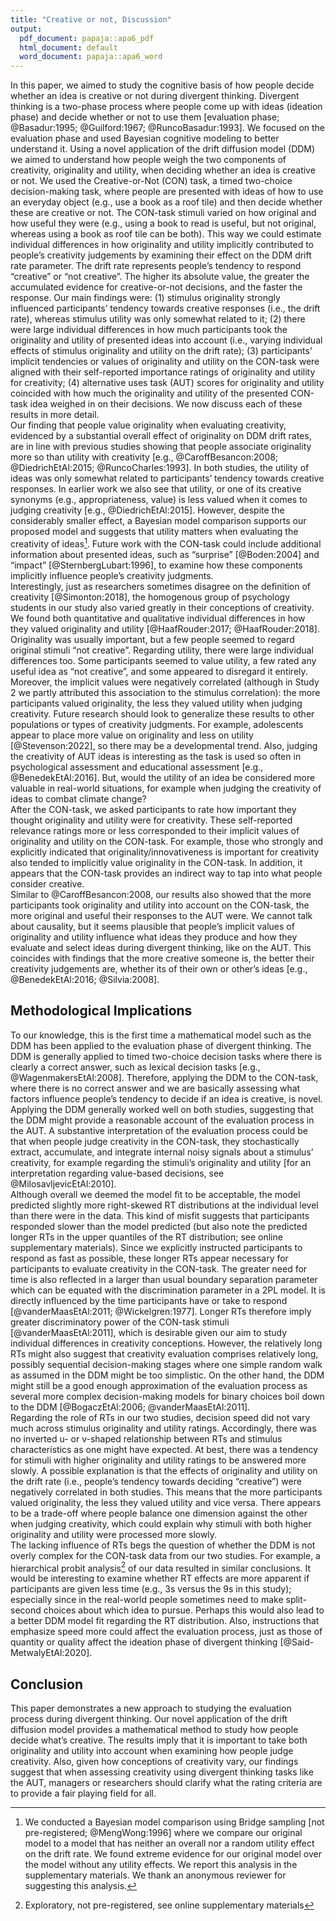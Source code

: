 ```yaml
---
title: "Creative or not, Discussion"
output:
  pdf_document: papaja::apa6_pdf
  html_document: default
  word_document: papaja::apa6_word
---
```

  In this paper, we aimed to study the cognitive basis of how people decide whether an idea is creative or not during divergent thinking. Divergent thinking is a two-phase process where people come up with ideas (ideation phase) and decide whether or not to use them [evaluation phase;  @Basadur:1995; @Guilford:1967; @RuncoBasadur:1993]. We focused on the evaluation phase and used Bayesian cognitive modeling to better understand it. Using a novel application of the drift diffusion model (DDM) we aimed to understand how people weigh the two components of creativity, originality and utility, when deciding whether an idea is creative or not. We used the Creative-or-Not (CON) task, a timed two-choice decision-making task, where people are presented with ideas of how to use an everyday object (e.g., use a book as a roof tile) and then decide whether these are creative or not. The CON-task stimuli varied on how original and how useful they were (e.g., using a book to read is useful, but not original, whereas using a book as roof tile can be both). This way we could estimate individual differences in how originality and utility implicitly contributed to people’s creativity judgements by examining their effect on the DDM drift rate parameter. The drift rate represents people’s tendency to respond “creative” or “not creative”. The higher its absolute value, the greater the accumulated evidence for creative-or-not decisions, and the faster the response. Our main findings were: (1) stimulus originality strongly influenced participants’ tendency towards creative responses (i.e., the drift rate), whereas stimulus utility was only somewhat related to it; (2) there were large individual differences in how much participants took the originality and utility of presented ideas into account (i.e., varying individual effects of stimulus originality and utility on the drift rate); (3) participants’ implicit tendencies or values of originality and utility on the CON-task were aligned with their self-reported importance ratings of originality and utility for creativity; (4) alternative uses task (AUT) scores for originality and utility coincided with how much the originality and utility of the presented CON-task idea weighed in on their decisions. We now discuss each of these results in more detail.  
  Our finding that people value originality when evaluating creativity, evidenced by a substantial overall effect of originality on DDM drift rates, are in line with previous studies showing that people associate originality more so than utility with creativity [e.g., @CaroffBesancon:2008; @DiedrichEtAl:2015; @RuncoCharles:1993]. In both studies, the utility of ideas was only somewhat related to participants' tendency towards creative responses. In earlier work we also see that utility, or one of its creative synonyms (e.g., appropriateness, value) is less valued when it comes to judging creativity [e.g., @DiedrichEtAl:2015]. However, despite the considerably smaller effect, a Bayesian model comparison supports our proposed model and suggests that utility matters when evaluating the creativity of ideas[^i]. Future work with the CON-task could include additional information about presented ideas, such as “surprise” [@Boden:2004] and “impact” [@SternbergLubart:1996], to examine how these components implicitly influence people’s creativity judgments.  
  Interestingly, just as researchers sometimes disagree on the definition of creativity [@Simonton:2018], the homogenous group of psychology students in our study also varied greatly in their conceptions of creativity. We found both quantitative and qualitative individual differences in how they valued originality and utility [@HaafRouder:2017; @HaafRouder:2018]. Originality was usually important, but a few people seemed to regard original stimuli “not creative”. Regarding utility, there were large individual differences too. Some participants seemed to value utility, a few rated any useful idea as “not creative”, and some appeared to disregard it entirely. Moreover, the implicit values were negatively correlated (although in Study 2 we partly attributed this association to the stimulus correlation): the more participants valued originality, the less they valued utility when judging creativity. Future research should look to generalize these results to other populations or types of creativity judgments. For example, adolescents appear to place more value on originality and less on utility [@Stevenson:2022], so there may be a developmental trend. Also, judging the creativity of AUT ideas is interesting as the task is used so often in psychological assessment and educational assessment [e.g., @BenedekEtAl:2016]. But, would the utility of an idea be considered more valuable in real-world situations, for example when judging the creativity of ideas to combat climate change?  
  After the CON-task, we asked participants to rate how important they thought originality and utility were for creativity. These self-reported relevance ratings more or less corresponded to their implicit values of originality and utility on the CON-task. For example, those who strongly and explicitly indicated that originality/innovativeness is important for creativity also tended to implicitly value originality in the CON-task. In addition, it appears that the CON-task provides an indirect way to tap into what people consider creative.  
  Similar to @CaroffBesancon:2008, our results also showed that the more participants took originality and utility into account on the CON-task, the more original and useful their responses to the AUT were. We cannot talk about causality, but it seems plausible that people’s implicit values of originality and utility influence what ideas they produce and how they evaluate and select ideas during divergent thinking, like on the AUT. This coincides with findings that the more creative someone is, the better their creativity judgements are, whether its of their own or other's ideas [e.g., @BenedekEtAl:2016; @Silvia:2008].

## Methodological Implications  
  To our knowledge, this is the first time a mathematical model such as the DDM has been applied to the evaluation phase of divergent thinking. The DDM is generally applied to timed two-choice decision tasks where there is clearly a correct answer, such as lexical decision tasks [e.g., @WagenmakersEtAl:2008]. Therefore, applying the DDM to the CON-task, where there is no correct answer and we are basically assessing what factors influence people’s tendency to decide if an idea is creative, is novel. Applying the DDM generally worked well on both studies, suggesting that the DDM might provide a reasonable account of the evaluation process in the AUT. A substantive interpretation of the evaluation process could be that when people judge creativity in the CON-task, they stochastically extract, accumulate, and integrate internal noisy signals about a stimulus' creativity, for example regarding the stimuli's originality and utility [for an interpretation regarding value-based decisions, see @MilosavljevicEtAl:2010].  
  Although overall we deemed the model fit to be acceptable, the model predicted slightly more right-skewed RT distributions at the individual level than there were in the data. This kind of misfit suggests that participants responded slower than the model predicted (but also note the predicted longer RTs in the upper quantiles of the RT distribution; see online supplementary materials). Since we explicitly instructed participants to respond as fast as possible, these longer RTs appear necessary for participants to evaluate creativity in the CON-task. The greater need for time is also reflected in a larger than usual boundary separation parameter which can be equated with the discrimination parameter in a 2PL model. It is directly influenced by the time participants have or take to respond [@vanderMaasEtAl:2011; @Wickelgren:1977]. Longer RTs therefore imply greater discriminatory power of the CON-task stimuli [@vanderMaasEtAl:2011], which is desirable given our aim to study individual differences in creativity conceptions. However, the relatively long RTs might also suggest that creativity evaluation comprises relatively long, possibly sequential decision-making stages where one simple random walk as assumed in the DDM might be too simplistic. On the other hand, the DDM might still be a good enough approximation of the evaluation process as several more complex decision-making models for binary choices boil down to the DDM [@BogaczEtAl:2006; @vanderMaasEtAl:2011].  
  Regarding the role of RTs in our two studies, decision speed did not vary much across stimulus originality and utility ratings. Accordingly, there was no inverted u- or v-shaped relationship between RTs and stimulus characteristics as one might have expected. At best, there was a tendency for stimuli with higher originality and utility ratings to be answered more slowly. A possible explanation is that the effects of originality and utility on the drift rate (i.e., people's tendency towards deciding “creative”) were negatively correlated in both studies. This means that the more participants valued originality, the less they valued utility and vice versa. There appears to be a trade-off where people balance one dimension against the other when judging creativity, which could explain why stimuli with both higher originality and utility were processed more slowly.  
  The lacking influence of RTs begs the question of whether the DDM is not overly complex for the CON-task data from our two studies. For example, a hierarchical probit analysis[^r] of our data resulted in similar conclusions. It would be interesting to examine whether RT effects are more apparent if participants are given less time (e.g., 3s versus the 9s in this study); especially since in the real-world people sometimes need to make split-second choices about which idea to pursue. Perhaps this would also lead to a better DDM model fit regarding the RT distribution. Also, instructions that emphasize speed more could affect the evaluation process, just as those of quantity or quality affect the ideation phase of divergent thinking [@Said-MetwalyEtAl:2020].  

## Conclusion
  This paper demonstrates a new approach to studying the evaluation process during divergent thinking. Our novel application of the drift diffusion model provides a mathematical method to study how people decide what’s creative. The results imply that it is important to take both originality and utility into account when examining how people judge creativity. Also, given how conceptions of creativity vary, our findings suggest that when assessing creativity using divergent thinking tasks like the AUT, managers or researchers should clarify what the rating criteria are to provide a fair playing field for all.

[^i]: We conducted a Bayesian model comparison using Bridge sampling [not pre-registered; @MengWong:1996] where we compare our original model to a model that has neither an overall nor a random utility effect on the drift rate. We found extreme evidence for our original model over the model without any utility effects. We report this analysis in the supplementary materials. We thank an anonymous reviewer for suggesting this analysis.    
[^r]: Exploratory, not pre-registered, see online supplementary materials  